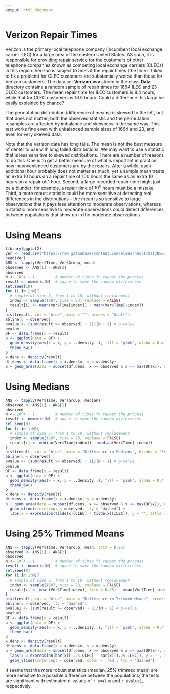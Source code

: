 ```yaml
---
output: html_document
---
```



Verizon Repair Times
======================


Verizon is the primary local telephone company (incumbent local exchange carrier ILEC) for a large area of the eastern United States.  AS such, it is responsible for providing repair service for the customers of other telephone companies known as competing local exchange carriers (CLECs) in this region.  Verizon is subject to fines if the repair times (the time it takes to fix a problem) for CLEC customers are substantially worse than those for Verizon customers.  The data set **Verizon.csv** stored in the class **Data** directory contains a random sample of repair times for 1664 ILEC and 23 CLEC customers.  The mean repair time for ILEC customers is 8.4 hours, while that for CLEC customers is 16.5 hours.  Could a difference this large be easily explained by chance?

The permutation distribution (difference of means) is skewed to the left, but that does not matter; both the observed statistic and the permutation resamples are affected by imbalance and skewness in the same way.  This test works fine even with unbalanced sample sizes of 1664 and 23, and even for very skewed data.

Note that the Verizon data has long tails.  The mean is not the best measure of center to use with long tailed distributions.  We may want to use a statistic that is less sensitive to skewed distributions.  There are a number of reasons to do this.  One is to get a better measure of what is important in practice, how inconvenienced customers are by the repairs.  After a while, each additional hour probably does not matter as much, yet a sample mean treats an extra 10 hours on a repair time of 100 hours the same as an extra 10 hours on a repair of 1 hour.  Second, a large recorded repair time might just be a blunder; for example, a repair time of $10^6$ hours must be a mistake.  Third, a more robust statistic could be more sensitive at detecting real differences in the distributions -- the mean is so sensitive to large observations that it pays less attention to moderate observations, whereas a statistic more sensitive to moderate observations could detect differences between populations that show up in the moderate observations.

Using Means
=============

```r
library(ggplot2)
Ver <- read.csv("https://raw.githubusercontent.com/alanarnholt/STT3850/gh-pages/DataCSV/Verizon.csv")
head(Ver)
ANS <- tapply(Ver$Time, Ver$Group, mean)
observed <- ANS[1] - ANS[2]
observed
N <- 10^4 - 1         # number of times fo repeat the process
result <- numeric(N)  # space to save the random differences
set.seed(10)
for (i in 1:N){
  # sample of size 5, from 1 to 10, without replacement
  index <- sample(1687, size = 23, replace = FALSE)
  result[i] <- mean(Ver$Time[index]) - mean(Ver$Time[-index])
}
hist(result, col = "blue", main = "", breaks = "Scott")
abline(v = observed)
pvalue <- (sum(result >= observed) + 1)/(N + 1) # p-value
pvalue
DF <- data.frame(x = result)
p <- ggplot(data = DF) + 
  geom_density(aes(x = x, y = ..density..), fill = 'pink', alpha = 0.4) + 
  theme_bw()
p
x.dens <- density(result)
df.dens <- data.frame(x = x.dens$x, y = x.dens$y)
p + geom_area(data = subset(df.dens, x >= observed & x <= max(DF$x)), aes(x = x, y = y), fill = 'blue', alpha = 0.4) + labs(x = expression(bar(x)[CLEC] - bar(x)[ILEC]), y = '', title = "Permutation Distribution") 
```

Using Medians
=================


```r
ANS <- tapply(Ver$Time, Ver$Group, median)
observed <- ANS[1] - ANS[2]
observed
N <- 10^4 - 1         # number of times fo repeat the process
result <- numeric(N)  # space to save the random differences
set.seed(9)
for (i in 1:N){
  # sample of size 5, from 1 to 10, without replacement
  index <- sample(1687, size = 23, replace = FALSE)
  result[i] <- median(Ver$Time[index]) - median(Ver$Time[-index])
}
hist(result, col = "blue", main = "Difference in Medians", breaks = "Scott")
abline(v = observed)
pvalue <- (sum(result >= observed) + 1)/(N + 1) # p-value
pvalue
DF <- data.frame(x = result)
p <- ggplot(data = DF) + 
  geom_density(aes(x = x, y = ..density..), fill = 'pink', alpha = 0.4) + 
  theme_bw()
p
x.dens <- density(result)
df.dens <- data.frame(x = x.dens$x, y = x.dens$y)
p + geom_area(data = subset(df.dens, x >= observed & x <= max(DF$x)), aes(x = x, y = y), fill = 'blue', alpha = 0.4) + labs(x = '', y = '') + 
  geom_vline(xintercept = observed, lty = "dashed") +
  labs(x = expression(tilde(x)[CLEC] - tilde(x)[ILEC]), y = '', title = "Permutation Distribution") 
```

Using 25% Trimmed Means
=================


```r
ANS <- tapply(Ver$Time, Ver$Group, mean, trim = 0.25)
observed <- ANS[1] - ANS[2]
observed
N <- 10^4 - 1         # number of times fo repeat the process
result <- numeric(N)  # space to save the random differences
set.seed(8)
for (i in 1:N){
  # sample of size 5, from 1 to 10, without replacement
  index <- sample(1687, size = 23, replace = FALSE)
  result[i] <- mean(Ver$Time[index], trim = 0.25) - mean(Ver$Time[-index], trim = 0.25)
}
hist(result, col = "blue", main = "Difference in Trimmed Means", breaks = "Scott")
abline(v = observed, lty = "dashed")
pvalue1 <- (sum(result >= observed) + 1)/(N + 1) # p-value
pvalue1
DF <- data.frame(x = result)
p <- ggplot(data = DF) + 
  geom_density(aes(x = x, y = ..density..), fill = 'pink', alpha = 0.4) + 
  theme_bw()
p
x.dens <- density(result)
df.dens <- data.frame(x = x.dens$x, y = x.dens$y)
p + geom_area(data = subset(df.dens, x >= observed & x <= max(DF$x)), aes(x = x, y = y), fill = 'blue', alpha = 0.4) + 
  labs(x = expression(bar(x)[T.25.CLEC] - bar(x)[T.25.ILEC]), y = '', title = "Permutation Distribution") + 
  geom_vline(xintercept = observed, color = 'red', lty = "dashed")
```

It seems that the more robust statistics (median, 25% trimmed mean) are more sensitive to a possible difference between the populations; the tests are significant with estimated _p_-values of `r pvalue` and `r pvalue1`, respectively.
